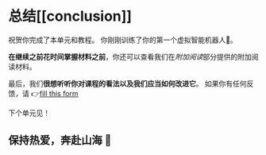 # 总结[[conclusion]]

祝贺你完成了本单元和教程。 你刚刚训练了你的第一个虚拟智能机器人🥳。

**在继续之前花时间掌握材料之前**，你还可以查看我们在*附加阅读*部分提供的附加阅读材料。

最后，我们**很想听听你对课程的看法以及我们应当如何改进它**。 如果你有任何反馈，请 👉[fill this form](https://forms.gle/BzKXWzLAGZESGNaE9)

下个单元见！

## 保持热爱，奔赴山海 🤗

